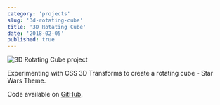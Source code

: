 ```yaml
---
category: 'projects'
slug: '3d-rotating-cube'
title: '3D Rotating Cube'
date: '2018-02-05'
published: true
---
```


![3D Rotating Cube project](./images/rotating-cube.png)

Experimenting with CSS 3D Transforms to create a rotating cube - Star Wars Theme.

Code available on <a href='https://github.com/eneax/3D_Rotating_Cube'>GitHub</a>.
